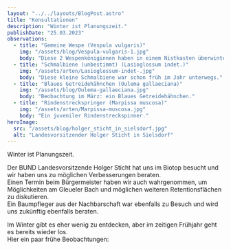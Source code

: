 ```yaml
---
layout: "../../layouts/BlogPost.astro"
title: "Konsultationen"
description: "Winter ist Planungszeit."
publishDate: "25.03.2023"
observations:
  - title: "Gemeine Wespe (Vespula vulgaris)"
    img: "/assets/blog/Vespula-vulgaris-1.jpg"
    body: "Diese 2 Wespenköniginnen haben in einem Nistkasten überwintert."
  - title: "Schmalbiene (unbestimmt) (Lasioglossum indet.)"
    img: "/assets/arten/Lasioglossum-indet-.jpg"
    body: "Diese kleine Schmalbiene war schon früh im Jahr unterwegs."
  - title: "Blaues Getreidehähnchen (Oulema gallaeciana)"
    img: "/assets/blog/Oulema-gallaeciana.jpg"
    body: "Beobachtung im März: ein Blaues Getreidehähnchen."
  - title: "Rindenstreckspringer (Marpissa muscosa)"
    img: "/assets/arten/Marpissa-muscosa.jpg"
    body: "Ein juveniler Rindenstreckspinner."
heroImage:
  src: "/assets/blog/holger_sticht_in_sielsdorf.jpg"
  alt: "Landesvorsitzender Holger Sticht in Sielsdorf"
---
```



Winter ist Planungszeit.

Der BUND Landesvorsitzende Holger Sticht hat uns im Biotop besucht und wir haben uns zu möglichen Verbesserungen beraten.  
Einen Termin beim Bürgermeister haben wir auch wahrgenommen, um Möglichkeiten am Gleueler Bach und möglichen weiteren Retentionsflächen zu diskutieren.  
Ein Baumpfleger aus der Nachbarschaft war ebenfalls zu Besuch und wird uns zukünftig ebenfalls beraten.

Im Winter gibt es eher wenig zu entdecken, aber im zeitigen Frühjahr geht es bereits wieder los.  
Hier ein paar frühe Beobachtungen:

<Cards observations={frontmatter.observations} />